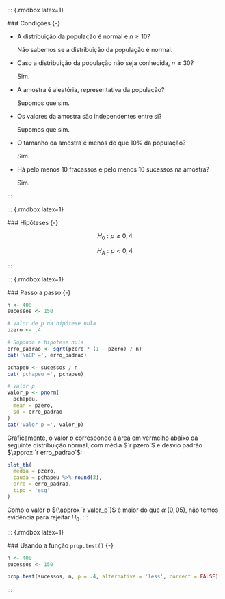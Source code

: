 
   ::: {.rmdbox latex=1}
   
   ### Condições {-}
   
   * A distribuição da população é normal e $n \geq 10$?
   
     Não sabemos se a distribuição da população é normal.
     
   * Caso a distribuição da população não seja conhecida, $n \geq 30$?
   
     Sim.
     
   * A amostra é aleatória, representativa da população?
   
     Supomos que sim.
     
   * Os valores da amostra são independentes entre si?
   
     Supomos que sim.
     
   * O tamanho da amostra é menos do que $10\%$ da população?
   
     Sim.
     
   * Há pelo menos 10 fracassos e pelo menos 10 sucessos na amostra?
   
     Sim.
     
   :::

   ::: {.rmdbox latex=1}
   
   ### Hipóteses {-}
   
   $$
   H_0 : p \geq 0{,}4
   $$
   
   $$
   H_A : p < 0{,}4
   $$
   
   :::
   
   ::: {.rmdbox latex=1}
   
   ### Passo a passo {-}
   
   ```r
   n <- 400
   sucessos <- 150
   
   # Valor de p na hipótese nula
   pzero <- .4
   
   # Supondo a hipótese nula
   erro_padrao <- sqrt(pzero * (1 - pzero) / n)
   cat('\nEP =', erro_padrao)
   
   pchapeu <- sucessos / n
   cat('pchapeu =', pchapeu)
   
   # Valor p
   valor_p <- pnorm(
     pchapeu, 
     mean = pzero, 
     sd = erro_padrao
   )
   cat('Valor p =', valor_p)
   ```
   
   Graficamente, o valor $p$ corresponde à área em vermelho abaixo da seguinte distribuição normal, com média $`r pzero`$ e desvio padrão $\approx `r erro_padrao`$:
   
   ```r
   plot_th(
     media = pzero,
     cauda = pchapeu %>% round(3),
     erro = erro_padrao,
     tipo = 'esq'
   )      
   ```
   
   Como o valor $p$ $(\approx `r valor_p`)$ é maior do que $\alpha$    ($0{,}05$), [não temos evidência para rejeitar $H_0$]{.hl}.
   :::
   
   ::: {.rmdbox latex=1}
   
   ### Usando a função `prop.test()` {-}
   
   ```r
   n <- 400
   sucessos <- 150
   
   prop.test(sucessos, n, p = .4, alternative = 'less', correct = FALSE)
   ```
   
   :::
   
   
